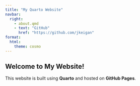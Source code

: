 ```yaml
---
title: "My Quarto Website"
navbar:
  right:
    - about.qmd
    - text: "GitHub"
      href: "https://github.com/jkeigan"
format:
  html:
    theme: cosmo
---
```


## Welcome to My Website!

This website is built using **Quarto** and hosted on **GitHub Pages**.


